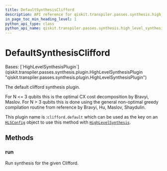 ```yaml
---
title: DefaultSynthesisClifford
description: API reference for qiskit.transpiler.passes.synthesis.high_level_synthesis.DefaultSynthesisClifford
in_page_toc_min_heading_level: 1
python_api_type: class
python_api_name: qiskit.transpiler.passes.synthesis.high_level_synthesis.DefaultSynthesisClifford
---
```


# DefaultSynthesisClifford

<Class id="qiskit.transpiler.passes.synthesis.high_level_synthesis.DefaultSynthesisClifford" isDedicatedPage={true} github="https://github.com/Qiskit/qiskit/tree/main/qiskit/transpiler/passes/synthesis/high_level_synthesis.py#L613-L627" signature="qiskit.transpiler.passes.synthesis.high_level_synthesis.DefaultSynthesisClifford">
  Bases: [`HighLevelSynthesisPlugin`](qiskit.transpiler.passes.synthesis.plugin.HighLevelSynthesisPlugin "qiskit.transpiler.passes.synthesis.plugin.HighLevelSynthesisPlugin")

  The default clifford synthesis plugin.

  For N \<= 3 qubits this is the optimal CX cost decomposition by Bravyi, Maslov. For N > 3 qubits this is done using the general non-optimal greedy compilation routine from reference by Bravyi, Hu, Maslov, Shaydulin.

  This plugin name is :`clifford.default` which can be used as the key on an [`HLSConfig`](qiskit.transpiler.passes.HLSConfig "qiskit.transpiler.passes.synthesis.high_level_synthesis.HLSConfig") object to use this method with [`HighLevelSynthesis`](qiskit.transpiler.passes.HighLevelSynthesis "qiskit.transpiler.passes.synthesis.high_level_synthesis.HighLevelSynthesis").

  ## Methods

  ### run

  <Function id="qiskit.transpiler.passes.synthesis.high_level_synthesis.DefaultSynthesisClifford.run" name="run" github="https://github.com/Qiskit/qiskit/tree/main/qiskit/transpiler/passes/synthesis/high_level_synthesis.py#L624-L627" signature="run(high_level_object, coupling_map=None, target=None, qubits=None, **options)">
    Run synthesis for the given Clifford.
  </Function>
</Class>

